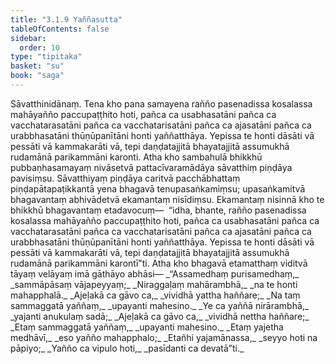```yaml
---
title: "3.1.9 Yaññasutta"
tableOfContents: false
sidebar:
  order: 10
type: "tipitaka"
basket: "su"
book: "saga"
---
```



<DynamicBreadcrumb />

<Division number="120" book="saga" bookNo="12" page="75">

<Paragraph number="615" book="saga">
Sāvatthinidānaṃ. Tena kho pana samayena rañño pasenadissa kosalassa mahāyañño paccupaṭṭhito hoti, pañca ca usabhasatāni pañca ca vacchatarasatāni pañca ca vacchatarisatāni pañca ca ajasatāni pañca ca urabbhasatāni thūṇūpanītāni honti yaññatthāya. Yepissa te honti dāsāti vā pessāti vā kammakarāti vā, tepi daṇḍatajjitā bhayatajjitā assumukhā rudamānā parikammāni karonti.
</Paragraph>

<Paragraph number="616" book="saga">
Atha kho sambahulā bhikkhū pubbaṇhasamayaṃ nivāsetvā pattacīvaramādāya sāvatthiṃ piṇḍāya pavisiṃsu. Sāvatthiyaṃ piṇḍāya caritvā pacchābhattaṃ piṇḍapātapaṭikkantā yena bhagavā tenupasaṅkamiṃsu; upasaṅkamitvā bhagavantaṃ abhivādetvā ekamantaṃ nisīdiṃsu. Ekamantaṃ nisinnā kho te bhikkhū bhagavantaṃ etadavocuṃ—  “idha, bhante, rañño pasenadissa kosalassa mahāyañño paccupaṭṭhito hoti, pañca ca usabhasatāni pañca ca vacchatarasatāni pañca ca vacchatarisatāni pañca ca ajasatāni pañca ca urabbhasatāni thūṇūpanītāni honti yaññatthāya. Yepissa te honti dāsāti vā pessāti vā kammakarāti vā, tepi daṇḍatajjitā bhayatajjitā assumukhā rudamānā parikammāni karontī”ti.
</Paragraph>

<Paragraph number="617" book="saga">
Atha kho bhagavā etamatthaṃ viditvā tāyaṃ velāyaṃ imā gāthāyo abhāsi—
</Paragraph>

<Paragraph number="618" type="verses" book="saga">
_“Assamedhaṃ purisamedhaṃ,_  
_sammāpāsaṃ vājapeyyaṃ;_  
_Niraggaḷaṃ mahārambhā,_  
_na te honti mahapphalā._  

</Paragraph>

<Paragraph number="619" type="verses" book="saga">
_Ajeḷakā ca gāvo ca,_  
_vividhā yattha haññare;_  
_Na taṃ sammaggatā yaññaṃ,_  
_upayanti mahesino._  

</Paragraph>

<Paragraph number="620" type="verses" book="saga">
_Ye ca yaññā nirārambhā,_  
_yajanti anukulaṃ sadā;_  
_Ajeḷakā ca gāvo ca,_  
_vividhā nettha haññare;_  
_Etaṃ sammaggatā yaññaṃ,_  
_upayanti mahesino._  

</Paragraph>

<Paragraph number="621" type="verses" book="saga">
_Etaṃ yajetha medhāvī,_  
_eso yañño mahapphalo;_  
_Etañhi yajamānassa,_  
_seyyo hoti na pāpiyo;_  
_Yañño ca vipulo hoti,_  
_pasīdanti ca devatā”ti._
</Paragraph>
</Division>